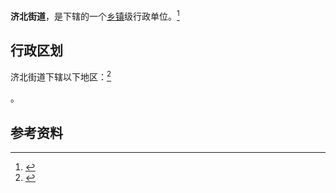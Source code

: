 {{中国乡级行政区|37/01/25/002/000}}

'''济北街道'''，是{{PRC admin/fullname|37/01/25/002/000|3}}下辖的一个[[乡镇|乡镇]]级行政单位。<ref>{{PRC admin/ref sgc|{{PRC admin/parent|37/01/25/002/000}}}}</ref>

== 行政区划 ==

济北街道下辖以下地区：<ref>{{PRC admin/ref sgc|37/01/25/002/000}}</ref>

{{PRC admin/children|37/01/25/002/000}}。

== 参考资料 ==

{{reflist}}

{{行政区划小作品}}
{{PRC admin/navcat|37/01/25/002/000}}